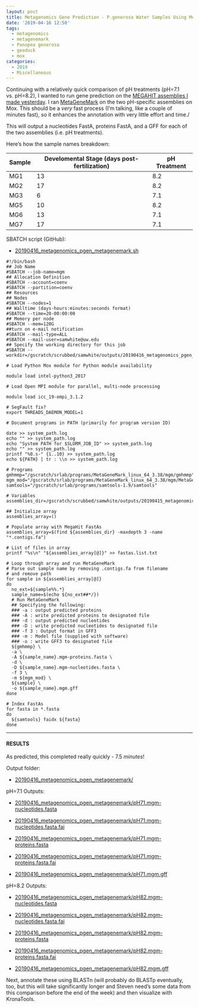 ```yaml
---
layout: post
title: Metagenomics Gene Prediction - P.generosa Water Samples Using MetaGeneMark on Mox to Compare pH Treatments
date: '2019-04-16 12:50'
tags:
  - metagenomics
  - metagenemark
  - Panopea generosa
  - geoduck
  - mox
categories:
  - 2019
  - Miscellaneous
---
```

Continuing with a relatively quick comparison of pH treatments (pH=7.1 vs. pH=8.2), I wanted to run gene prediction on the [MEGAHIT assemblies I made yesterday](https://robertslab.github.io/sams-notebook/posts/2019-04-15-Metagenome-Assemblies---P.generosa-Water-Samples-Trimmed-HiSeqX-Data-Using-Megahit-on-Mox-to-Compare-pH-Treatments/). I ran [MetaGeneMark](http://opal.biology.gatech.edu/GeneMark/) on the two pH-specific assemblies on Mox. This should be a _very_ fast process (I'm talking, like a couple of minutes fast), so it enhances the annotation with very little effort and time./

This will output a nucleotides FastA, proteins FastA, and a GFF for each of the two assemblies (i.e. pH treatments).

Here's how the sample names breakdown:

| Sample | Develomental Stage (days post-fertilization) | pH Treatment |
|--------|-------------------------|--------------|
| MG1    | 13                      | 8.2          |
| MG2    | 17                      | 8.2          |
| MG3    | 6                       | 7.1          |
| MG5    | 10                      | 8.2          |
| MG6    | 13                      | 7.1          |
| MG7    | 17                      | 7.1          |

SBATCH script (GitHub):

- [20190416_metagenomics_pgen_metagenemark.sh](https://github.com/RobertsLab/sams-notebook/blob/master/sbatch_scripts/20190416_metagenomics_pgen_metagenemark.sh)


```shell
#!/bin/bash
## Job Name
#SBATCH --job-name=mgm
## Allocation Definition
#SBATCH --account=coenv
#SBATCH --partition=coenv
## Resources
## Nodes
#SBATCH --nodes=1
## Walltime (days-hours:minutes:seconds format)
#SBATCH --time=20-00:00:00
## Memory per node
#SBATCH --mem=120G
##turn on e-mail notification
#SBATCH --mail-type=ALL
#SBATCH --mail-user=samwhite@uw.edu
## Specify the working directory for this job
#SBATCH --workdir=/gscratch/scrubbed/samwhite/outputs/20190416_metagenomics_pgen_metagenemark

# Load Python Mox module for Python module availability

module load intel-python3_2017

# Load Open MPI module for parallel, multi-node processing

module load icc_19-ompi_3.1.2

# SegFault fix?
export THREADS_DAEMON_MODEL=1

# Document programs in PATH (primarily for program version ID)

date >> system_path.log
echo "" >> system_path.log
echo "System PATH for $SLURM_JOB_ID" >> system_path.log
echo "" >> system_path.log
printf "%0.s-" {1..10} >> system_path.log
echo ${PATH} | tr : \\n >> system_path.log

# Programs
gmhmmp="/gscratch/srlab/programs/MetaGeneMark_linux_64_3.38/mgm/gmhmmp"
mgm_mod="/gscratch/srlab/programs/MetaGeneMark_linux_64_3.38/mgm/MetaGeneMark_v1.mod"
samtools="/gscratch/srlab/programs/samtools-1.9/samtools"

# Variables
assemblies_dir=/gscratch/scrubbed/samwhite/outputs/20190415_metagenomics_pgen_megahit

## Initialize array
assemblies_array=()

# Populate array with MegaHit FastAs
assemblies_array=$(find ${assemblies_dir} -maxdepth 3 -name "*.contigs.fa")

# List of files in array
printf "%s\n" "${assemblies_array[@]}" >> fastas.list.txt

# Loop through array and run MetaGeneMark
# Parse out sample name by removing .contigs.fa from filename
# and remove path
for sample in ${assemblies_array[@]}
do
  no_ext=${sample%%.*}
  sample_name=$(echo ${no_ext##*/})
  # Run MetaGeneMark
  ## Specifying the following:
  ### -a : output predicted proteins
  ### -A : write predicted proteins to designated file
  ### -d : output predicted nucleotides
  ### -D : write predicted nucleotides to designated file
  ### -f 3 : Output format in GFF3
  ### -m : Model file (supplied with software)
  ### -o : write GFF3 to designated file
  ${gmhmmp} \
  -a \
  -A ${sample_name}.mgm-proteins.fasta \
  -d \
  -D ${sample_name}.mgm-nucleotides.fasta \
  -f 3 \
  -m ${mgm_mod} \
  ${sample} \
  -o ${sample_name}.mgm.gff
done

# Index FastAs
for fasta in *.fasta
do
  ${samtools} faidx ${fasta}
done
```

---

#### RESULTS

As predicted, this completed really quickly - 7.5 _minutes_!

Output folder:

- [20190416_metagenomics_pgen_metagenemark/](http://gannet.fish.washington.edu/Atumefaciens/20190416_metagenomics_pgen_metagenemark/)

pH=7.1 Outputs:

- [20190416_metagenomics_pgen_metagenemark/pH71.mgm-nucleotides.fasta](http://gannet.fish.washington.edu/Atumefaciens/20190416_metagenomics_pgen_metagenemark/pH71.mgm-nucleotides.fasta)

- [20190416_metagenomics_pgen_metagenemark/pH71.mgm-nucleotides.fasta.fai](http://gannet.fish.washington.edu/Atumefaciens/20190416_metagenomics_pgen_metagenemark/pH71.mgm-nucleotides.fasta.fai)

- [20190416_metagenomics_pgen_metagenemark/pH71.mgm-proteins.fasta](http://gannet.fish.washington.edu/Atumefaciens/20190416_metagenomics_pgen_metagenemark/pH71.mgm-proteins.fasta)

- [20190416_metagenomics_pgen_metagenemark/pH71.mgm-proteins.fasta.fai](http://gannet.fish.washington.edu/Atumefaciens/20190416_metagenomics_pgen_metagenemark/pH71.mgm-proteins.fasta.fai)

- [20190416_metagenomics_pgen_metagenemark/pH71.mgm.gff](http://gannet.fish.washington.edu/Atumefaciens/20190416_metagenomics_pgen_metagenemark/pH71.mgm.gff)


pH=8.2 Outputs:

- [20190416_metagenomics_pgen_metagenemark/pH82.mgm-nucleotides.fasta](http://gannet.fish.washington.edu/Atumefaciens/20190416_metagenomics_pgen_metagenemark/pH82.mgm-nucleotides.fasta)

- [20190416_metagenomics_pgen_metagenemark/pH82.mgm-nucleotides.fasta.fai](http://gannet.fish.washington.edu/Atumefaciens/20190416_metagenomics_pgen_metagenemark/pH82.mgm-nucleotides.fasta.fai)

- [20190416_metagenomics_pgen_metagenemark/pH82.mgm-proteins.fasta](http://gannet.fish.washington.edu/Atumefaciens/20190416_metagenomics_pgen_metagenemark/pH82.mgm-proteins.fasta)

- [20190416_metagenomics_pgen_metagenemark/pH82.mgm-proteins.fasta.fai](http://gannet.fish.washington.edu/Atumefaciens/20190416_metagenomics_pgen_metagenemark/pH82.mgm-proteins.fasta.fai)

- [20190416_metagenomics_pgen_metagenemark/pH82.mgm.gff](http://gannet.fish.washington.edu/Atumefaciens/20190416_metagenomics_pgen_metagenemark/pH82.mgm.gff)


Next, annotate these using BLASTn (will probably do BLASTp eventually, too, but this will take significantly longer and Steven need's some data from this comparison before the end of the week) and then visualize with KronaTools.
